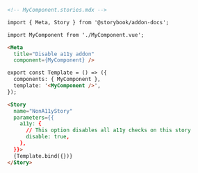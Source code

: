 ```md
<!-- MyComponent.stories.mdx -->

import { Meta, Story } from '@storybook/addon-docs';

import MyComponent from './MyComponent.vue';

<Meta 
  title="Disable a11y addon" 
  component={MyComponent} />

export const Template = () => ({
  components: { MyComponent },
  template: '<MyComponent />',
});

<Story
  name="NonA11yStory"
  parameters={{
    a11y: {
      // This option disables all a11y checks on this story
      disable: true,
    },
  }}>
  {Template.bind({})}
</Story>
```
